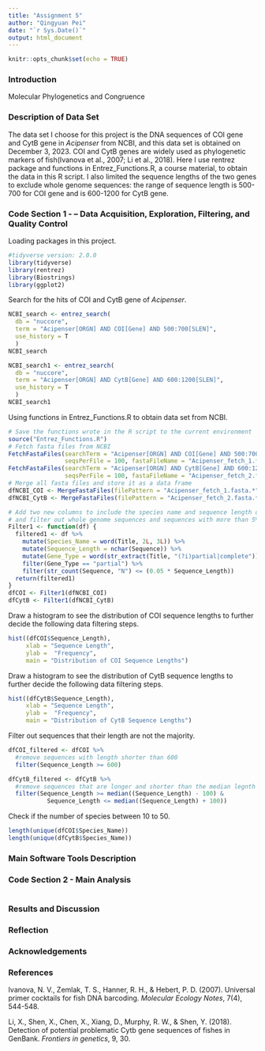 ```yaml
---
title: "Assignment 5"
author: "Qingyuan Pei"
date: "`r Sys.Date()`"
output: html_document
---
```


```r
knitr::opts_chunk$set(echo = TRUE)
```

### Introduction

Molecular Phylogenetics and Congruence

### Description of Data Set

The data set I choose for this project is the DNA sequences of COI gene and CytB gene in *Acipenser* from NCBI, and this data set is obtained on December 3, 2023. COI and CytB genes are widely used as phylogenetic markers of fish(Ivanova et al., 2007; Li et al., 2018). Here I use rentrez package and functions in Entrez_Functions.R, a course material, to obtain the data in this R script. I also limited the sequence lengths of the two genes to exclude whole genome sequences: the range of sequence length is 500-700 for COI gene and is 600-1200 for CytB gene. 

### Code Section 1 - – Data Acquisition, Exploration, Filtering, and Quality Control

Loading packages in this project.
```r
#tidyverse version: 2.0.0
library(tidyverse)
library(rentrez)
library(Biostrings)
library(ggplot2)
```

Search for the hits of COI and CytB gene of *Acipenser*.
```r
NCBI_search <- entrez_search(
  db = "nuccore", 
  term = "Acipenser[ORGN] AND COI[Gene] AND 500:700[SLEN]", 
  use_history = T
  )
NCBI_search

NCBI_search1 <- entrez_search(
  db = "nuccore", 
  term = "Acipenser[ORGN] AND CytB[Gene] AND 600:1200[SLEN]", 
  use_history = T
  )
NCBI_search1
```
Using functions in Entrez_Functions.R to obtain data set from NCBI.
```r
# Save the functions wrote in the R script to the current environment
source("Entrez_Functions.R")
# Fetch fasta files from NCBI
FetchFastaFiles(searchTerm = "Acipenser[ORGN] AND COI[Gene] AND 500:700[SLEN]", 
                seqsPerFile = 100, fastaFileName = "Acipenser_fetch_1.fasta")
FetchFastaFiles(searchTerm = "Acipenser[ORGN] AND CytB[Gene] AND 600:1200[SLEN]", 
                seqsPerFile = 100, fastaFileName = "Acipenser_fetch_2.fasta")
# Merge all fasta files and store it as a data frame 
dfNCBI_COI <- MergeFastaFiles(filePattern = "Acipenser_fetch_1.fasta.*")
dfNCBI_CytB <- MergeFastaFiles(filePattern = "Acipenser_fetch_2.fasta.*")

# Add two new columns to include the species name and sequence length of each row,
# and filter out whole genome sequences and sequences with more than 5% of Ns.
Filter1 <- function(df) {
  filtered1 <- df %>%
    mutate(Species_Name = word(Title, 2L, 3L)) %>%
    mutate(Sequence_Length = nchar(Sequence)) %>%
    mutate(Gene_Type = word(str_extract(Title, "(?i)partial|complete"))) %>%
    filter(Gene_Type == "partial") %>%
    filter(str_count(Sequence, "N") <= (0.05 * Sequence_Length))
  return(filtered1)
}
dfCOI <- Filter1(dfNCBI_COI) 
dfCytB <- Filter1(dfNCBI_CytB) 
```

Draw a histogram to see the distribution of COI sequence lengths to further decide the following data filtering steps.
```r
hist((dfCOI$Sequence_Length), 
     xlab = "Sequence Length", 
     ylab =  "Frequency", 
     main = "Distribution of COI Sequence Lengths")
```

Draw a histogram to see the distribution of CytB sequence lengths to further decide the following data filtering steps.
```r
hist((dfCytB$Sequence_Length), 
     xlab = "Sequence Length", 
     ylab =  "Frequency", 
     main = "Distribution of CytB Sequence Lengths")
```

Filter out sequences that their length are not the majority.
```r
dfCOI_filtered <- dfCOI %>%
  #remove sequences with length shorter than 600
  filter(Sequence_Length >= 600)

dfCytB_filtered <- dfCytB %>%
  #remove sequences that are longer and shorter than the median legnth +/- 100
  filter(Sequence_Length >= median((Sequence_Length) - 100) & 
           Sequence_Length <= median((Sequence_Length) + 100))
```

Check if the number of species between 10 to 50.
```r
length(unique(dfCOI$Species_Name))
length(unique(dfCytB$Species_Name))
```

### Main Software Tools Description


### Code Section 2 - Main Analysis

```r

```


### Results and Discussion


### Reflection


### Acknowledgements


### References


Ivanova, N. V., Zemlak, T. S., Hanner, R. H., & Hebert, P. D. (2007). Universal primer cocktails for fish DNA barcoding. *Molecular Ecology Notes*, 7(4), 544-548.

Li, X., Shen, X., Chen, X., Xiang, D., Murphy, R. W., & Shen, Y. (2018). Detection of potential problematic Cytb gene sequences of fishes in GenBank. *Frontiers in genetics*, 9, 30.